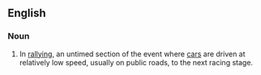 ==English==

===Noun===
{{infl|en|noun|head=to [[transport]] [[stage]]}}

# {{auto racing}} In [[rallying]], an untimed section of the event where [[cars]] are driven at relatively low speed, usually on public roads, to the next racing stage.